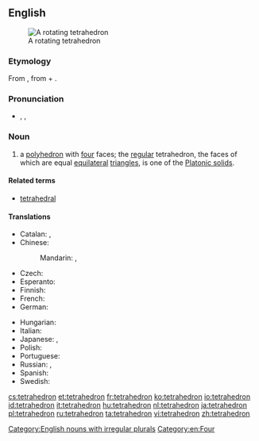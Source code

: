 ==English==
{{wikipedia}}
[[Image:120px-Tetrahedron-slowturn.gif|thumb|A rotating tetrahedron]]

===Etymology===
From {{etyl|grc}} {{term|τετράεδρον|tr=tetraedron|sc=polytonic||triangle-based pyramid}}, from {{term|τετράς|tr=tetras|sc=polytonic||four}} + {{term|ἕδρα|tr=hedra|sc=Grek||seat}}.

===Pronunciation===
* {{enPR|tĕtrəhē'drən}}, {{IPA|/tɛtrəˈhiːdrən/}}, {{X-SAMPA|/tE.tr@."hi.dr@n/}}

===Noun===
{{en-noun|pl2=tetrahedra}}

# {{geometry}} a [[polyhedron]] with [[four]] faces; the [[regular]] tetrahedron, the faces of which are equal [[equilateral]] [[triangle]]s, is one of the [[Platonic solid]]s.

====Related terms====
* [[tetrahedral]]

====Translations====
{{trans-top|polyhedron}}
* Catalan: {{t-|ca|tetràedre|m}}, {{t-|ca|tetraedre|m}}
* Chinese:
*: Mandarin: {{t|zh|四面體|sc=Hani}}, {{t|zh|四面体|tr=sìmiàntǐ|sc=Hani}}
* Czech: {{t+|cs|čtyřstěn|m}}
* Esperanto: {{t-|eo|kvaredro|xs=Esperanto}}
* Finnish: {{t-|fi|tetraedri}}
* French: {{t+|fr|tétraèdre|m}}
* German: {{t+|de|Tetraeder|n}}
{{trans-mid}}
* Hungarian: {{t+|hu|tetraéder}}
* Italian: {{t+|it|tetraedro|m}}
* Japanese: {{t-|ja|四面体|tr=shimentai}}, {{t-|ja|三角錐|tr=sankakusui}}
* Polish: {{t-|pl|czworościan|m}}
* Portuguese: {{t+|pt|tetraedro|m}}
* Russian: {{t+|ru|тетраэдр|m|tr=tetráedr}}, {{t+|ru|четырёхгранник|m|tr=četyrjóxgránnik|sc=Cyrl}}
* Spanish: {{t+|es|tetraedro|m}}
* Swedish: {{t+|sv|tetraeder|c}}
{{trans-bottom}}

[[Category:English nouns with irregular plurals]]
[[Category:en:Four]]

[[cs:tetrahedron]]
[[et:tetrahedron]]
[[fr:tetrahedron]]
[[ko:tetrahedron]]
[[io:tetrahedron]]
[[id:tetrahedron]]
[[it:tetrahedron]]
[[hu:tetrahedron]]
[[nl:tetrahedron]]
[[ja:tetrahedron]]
[[pl:tetrahedron]]
[[ru:tetrahedron]]
[[ta:tetrahedron]]
[[vi:tetrahedron]]
[[zh:tetrahedron]]